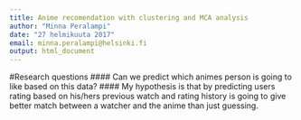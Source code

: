 ```yaml
---
title: Anime recomendation with clustering and MCA analysis
author: "Minna Peralampi"
date: "27 helmikuuta 2017"
email: minna.peralampi@helsinki.fi
output: html_document
---
```


#Research questions
#### Can we predict which animes person is going to like based on this data?
#### My hypothesis is that by predicting users rating based on his/hers previous watch and rating history is going to give better match between a watcher and the anime than just guessing.

